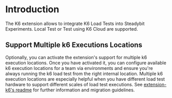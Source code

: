 # Introduction

The K6 extension allows to integrate K6 Load Tests into Steadybit Experiments. Local Test or Test using K6 Cloud are supported.

## Support Multiple k6 Executions Locations
Optionally, you can activate the extension's support for multiple k6 execution locations.
Once you have activated it, you can configure available k6 execution locations for a team via environments and ensure you're always running the k6 load test from the right internal location.
Multiple k6 execution locations are especially helpful when you have different load test hardware to support different scales of load test executions.
See [extension-k6's readme](https://github.com/steadybit/extension-k6) for further information and migration guidelines.